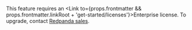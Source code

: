 

This feature requires an <Link to={props.frontmatter && props.frontmatter.linkRoot + 'get-started/licenses'}>Enterprise license</Link>. To upgrade, contact [Redpanda sales](https://redpanda.com/try-redpanda?section=enterprise-trial).